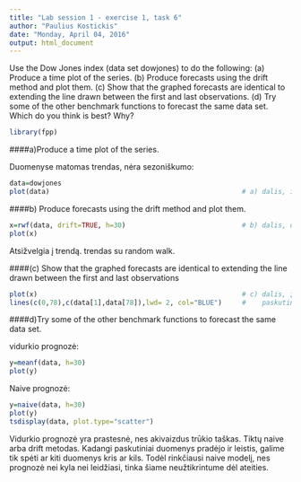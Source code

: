 ---
title: "Lab session 1 - exercise 1, task 6"
author: "Paulius Kostickis"
date: "Monday, April 04, 2016"
output: html_document
---

Use the Dow Jones index (data set dowjones) to do the following:
(a) Produce a time plot of the series.
(b) Produce forecasts using the drift method and plot them.
(c) Show that the graphed forecasts are identical to extending the
line drawn between the first and last observations.
(d) Try some of the other benchmark functions to forecast the same
data set. Which do you think is best? Why?

```{r,include=F}

library(fpp)
````
####a)Produce a time plot of the series.

Duomenyse matomas trendas, nėra sezoniškumo:
```{r}
data=dowjones
plot(data)                                                # a) dalis, išbrėžiami duomenys
```

####b) Produce forecasts using the drift method and plot them.
```{r}
x=rwf(data, drift=TRUE, h=30)                             # b) dalis, draft prognozė 
plot(x)
```
Atsižvelgia į trendą. trendas su random walk.

####(c) Show that the graphed forecasts are identical to extending the line drawn between the first and last observations
```{r,message=F}
plot(x)                                                   # c) dalis, įrodome, kad sujungus pirmą ir
lines(c(0,78),c(data[1],data[78]),lwd= 2, col="BLUE")     #    paskutinį tašką, gauname tokį patį rezultatą


```


####d)Try some of the other benchmark functions to forecast the same data set. 

vidurkio prognozė:
```{r}
y=meanf(data, h=30)                                       
plot(y)                                                       

```

Naive prognozė:
```{r}
y=naive(data, h=30)                                       
plot(y)                                                       
tsdisplay(data, plot.type="scatter")
```

Vidurkio prognozė yra prastesnė, nes akivaizdus trūkio taškas. Tiktų naive arba drift metodas. Kadangi paskutiniai duomenys pradėjo ir leistis, galime tik spėti ar kiti duomenys kris ar kils. Todėl rinkčiausi naive modelį, nes prognozė nei kyla nei leidžiasi, tinka šiame neužtikrintume dėl ateities.

